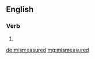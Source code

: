 ==English==

===Verb===
{{head|en|verb form}}

# {{en-past of|mismeasure}}

[[de:mismeasured]]
[[mg:mismeasured]]